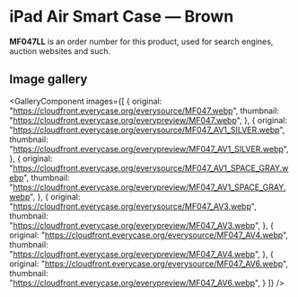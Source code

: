 
# iPad Air Smart Case — Brown

<Callout type='info' emoji='👉🏻'>**MF047LL** is an order number for this product, used for search engines, auction websites and such.</Callout>

## Image gallery

<GalleryComponent
    images={[
      {
        original: "https://cloudfront.everycase.org/everysource/MF047.webp",
        thumbnail: "https://cloudfront.everycase.org/everypreview/MF047.webp",
      },
      {
        original: "https://cloudfront.everycase.org/everysource/MF047_AV1_SILVER.webp",
        thumbnail: "https://cloudfront.everycase.org/everypreview/MF047_AV1_SILVER.webp",
      },
      {
        original: "https://cloudfront.everycase.org/everysource/MF047_AV1_SPACE_GRAY.webp",
        thumbnail: "https://cloudfront.everycase.org/everypreview/MF047_AV1_SPACE_GRAY.webp",
      },
      {
        original: "https://cloudfront.everycase.org/everysource/MF047_AV3.webp",
        thumbnail: "https://cloudfront.everycase.org/everypreview/MF047_AV3.webp",
      },
      {
        original: "https://cloudfront.everycase.org/everysource/MF047_AV4.webp",
        thumbnail: "https://cloudfront.everycase.org/everypreview/MF047_AV4.webp",
      },
      {
        original: "https://cloudfront.everycase.org/everysource/MF047_AV6.webp",
        thumbnail: "https://cloudfront.everycase.org/everypreview/MF047_AV6.webp",
      }
    ]}
  />
